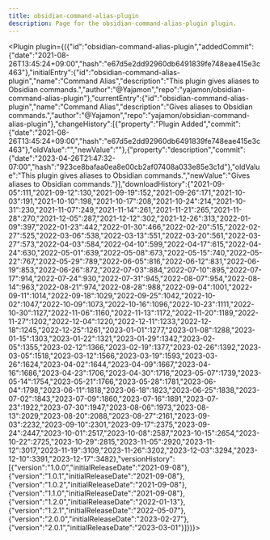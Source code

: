 ---
title: obsidian-command-alias-plugin
description: Page for the obsidian-command-alias-plugin plugin.
---


<Plugin plugin={({"id":"obsidian-command-alias-plugin","addedCommit":{"date":"2021-08-26T13:45:24+09:00","hash":"e67d5e2dd92960db6491839fe748eae415e3c463"},"initialEntry":{"id":"obsidian-command-alias-plugin","name":"Command Alias","description":"This plugin gives aliases to Obsidian commands.","author":"@Yajamon","repo":"yajamon/obsidian-command-alias-plugin"},"currentEntry":{"id":"obsidian-command-alias-plugin","name":"Command Alias","description":"Gives aliases to Obsidian commands.","author":"@Yajamon","repo":"yajamon/obsidian-command-alias-plugin"},"changeHistory":[{"property":"Plugin Added","commit":{"date":"2021-08-26T13:45:24+09:00","hash":"e67d5e2dd92960db6491839fe748eae415e3c463"},"oldValue":"","newValue":""},{"property":"description","commit":{"date":"2023-04-26T21:47:32-07:00","hash":"923ce8bafaa0ea8e00cb2af07408a033e85e3c1d"},"oldValue":"This plugin gives aliases to Obsidian commands.","newValue":"Gives aliases to Obsidian commands."}],"downloadHistory":{"2021-09-05":111,"2021-09-12":130,"2021-09-19":152,"2021-09-26":171,"2021-10-03":191,"2021-10-10":198,"2021-10-17":208,"2021-10-24":214,"2021-10-31":230,"2021-11-07":249,"2021-11-14":261,"2021-11-21":265,"2021-11-28":270,"2021-12-05":287,"2021-12-12":302,"2021-12-26":313,"2022-01-09":397,"2022-01-23":442,"2022-01-30":466,"2022-02-20":515,"2022-02-27":525,"2022-03-06":538,"2022-03-13":551,"2022-03-20":561,"2022-03-27":573,"2022-04-03":584,"2022-04-10":599,"2022-04-17":615,"2022-04-24":630,"2022-05-01":639,"2022-05-08":673,"2022-05-15":740,"2022-05-22":767,"2022-05-29":789,"2022-06-05":816,"2022-06-12":831,"2022-06-19":853,"2022-06-26":872,"2022-07-03":884,"2022-07-10":895,"2022-07-17":914,"2022-07-24":930,"2022-07-31":945,"2022-08-07":954,"2022-08-14":963,"2022-08-21":974,"2022-08-28":988,"2022-09-04":1001,"2022-09-11":1014,"2022-09-18":1029,"2022-09-25":1042,"2022-10-02":1047,"2022-10-09":1073,"2022-10-16":1096,"2022-10-23":1111,"2022-10-30":1127,"2022-11-06":1160,"2022-11-13":1172,"2022-11-20":1189,"2022-11-27":1202,"2022-12-04":1220,"2022-12-11":1233,"2022-12-18":1245,"2022-12-25":1261,"2023-01-01":1277,"2023-01-08":1288,"2023-01-15":1303,"2023-01-22":1321,"2023-01-29":1342,"2023-02-05":1355,"2023-02-12":1366,"2023-02-19":1377,"2023-02-26":1392,"2023-03-05":1518,"2023-03-12":1566,"2023-03-19":1593,"2023-03-26":1624,"2023-04-02":1644,"2023-04-09":1667,"2023-04-16":1686,"2023-04-23":1706,"2023-04-30":1716,"2023-05-07":1739,"2023-05-14":1754,"2023-05-21":1766,"2023-05-28":1781,"2023-06-04":1798,"2023-06-11":1818,"2023-06-18":1823,"2023-06-25":1838,"2023-07-02":1843,"2023-07-09":1860,"2023-07-16":1891,"2023-07-23":1922,"2023-07-30":1947,"2023-08-06":1973,"2023-08-13":2029,"2023-08-20":2088,"2023-08-27":2161,"2023-09-03":2232,"2023-09-10":2301,"2023-09-17":2375,"2023-09-24":2447,"2023-10-01":2517,"2023-10-08":2587,"2023-10-15":2654,"2023-10-22":2725,"2023-10-29":2815,"2023-11-05":2920,"2023-11-12":3017,"2023-11-19":3109,"2023-11-26":3202,"2023-12-03":3294,"2023-12-10":3391,"2023-12-17":3482},"versionHistory":[{"version":"1.0.0","initialReleaseDate":"2021-09-08"},{"version":"1.0.1","initialReleaseDate":"2021-09-08"},{"version":"1.0.2","initialReleaseDate":"2021-09-08"},{"version":"1.1.0","initialReleaseDate":"2021-09-08"},{"version":"1.2.0","initialReleaseDate":"2022-01-13"},{"version":"1.2.1","initialReleaseDate":"2022-05-07"},{"version":"2.0.0","initialReleaseDate":"2023-02-27"},{"version":"2.0.1","initialReleaseDate":"2023-03-01"}]})}></Plugin>